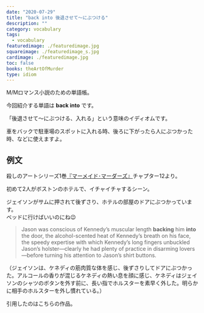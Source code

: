 ```yaml
---
date: "2020-07-29"
title: "back into 後退させて〜にぶつける"
description: ""
category: vocabulary
tags:
  - vocabulary
featuredimage: ./featuredimage.jpg
squareimage: ./featuredimage_s.jpg
cardimage: ./featuredimage.jpg
toc: false
books: theArtOfMurder
type: idiom
---
```



M/Mロマンス小説のための単語帳。

今回紹介する単語は __back into__ です。

「後退させて〜にぶつける、入れる」という意味のイディオムです。

車をバックで駐車場のスポットに入れる時、後ろに下がったら人にぶつかった時、などに使えますよ。

## 例文

殺しのアートシリーズ1巻[『マーメイド･マーダーズ』](/mm-romance/the-mermaid-murders/)チャプター12より。

初めて2人がボストンのホテルで、イチャイチャするシーン。

ジェイソンがサムに押されて後ずさり、ホテルの部屋のドアにぶつかっています。  
ベッドに行けばいいのにね😉

<Blockquote srcName="The Mermaid Murders (The Art of Murder #1)" srcURL="https://amzn.to/3jCzevF" book>
Jason was conscious of Kennedy’s muscular length <strong>backing</strong> him <strong>into</strong> the door, the alcohol-scented heat of Kennedy’s breath on his face, the speedy expertise with which Kennedy’s long fingers unbuckled Jason’s holster—clearly he had plenty of practice in disarming lovers—before turning his attention to Jason’s shirt buttons.
</Blockquote>

<p className="translation">（ジェイソンは、ケネディの筋肉質な体を感じ、後ずさりしてドアにぶつかった。アルコールの香りが混じるケネディの熱い息を顔に感じ、ケネディはジェイソンのシャツのボタンを外す前に、長い指でホルスターを素早く外した。明らかに相手のホルスターを外し慣れている。）</p>

引用したのはこちらの作品。

<Amazon
  asin="B07L8WN6FL"
  title="マーメイド･マーダーズ (殺しのアート #1)"
  url="https://amzn.to/30Jnz5z"
  author="ジョシュ･ラニヨン"
/>

<Amazon
  asin="B018UJ80EA"
  title="The Mermaid Murders (The Art of Murder #1)"
  url="https://amzn.to/3jCzevF"
  author="Josh Lanyon"
  KindleUnlimited
/>
